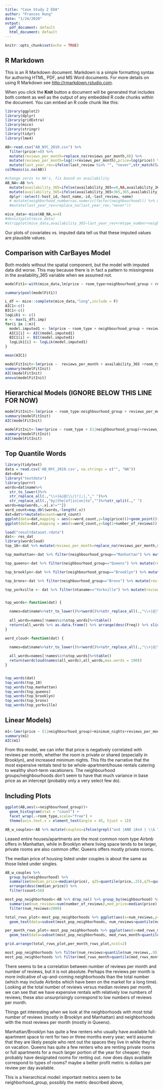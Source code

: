 ```yaml
---
title: "Case Study 2 EDA"
author: "Frances Hung"
date: "1/24/2020"
output:
  pdf_document: default
  html_document: default
---
```


```r
knitr::opts_chunk$set(echo = TRUE)
```

## R Markdown

This is an R Markdown document. Markdown is a simple formatting syntax for authoring HTML, PDF, and MS Word documents. For more details on using R Markdown see <http://rmarkdown.rstudio.com>.

When you click the **Knit** button a document will be generated that includes both content as well as the output of any embedded R code chunks within the document. You can embed an R code chunk like this:

```r
library(ggplot2)
library(dplyr)
library(gridExtra)
library(mice)
library(stringr)
library(tidyr)
library(lme4)
```



```r
AB<-read.csv("AB_NYC_2019.csv") %>% 
  filter(price!=0) %>%
  mutate(reviews_per_month=replace_na(reviews_per_month,0)) %>%
  mutate(reviews_per_month=log(1+reviews_per_month),price=log(price)) %>%
  mutate(last_year_rev=ifelse(last_review %in% "", "never",str_match(last_review,"201\\d")) %>% as.factor())
colMeans(is.na(AB))
```

```r
#change zeros to NA's, fix bound on availability
AB_NA<-AB %>% 
  mutate(availability_365=ifelse(availability_365==0,NA,availability_365)) %>%
  mutate(availability_365=ifelse(availability_365>365,365,availability_365)) %>%
  dplyr::select(-host_id,-host_name,-id,-last_review,-name) 
  # mutate(neighborhood_number=as.numeric(factor(neighbourhood))) %>% mutate(neighborhood_grp_number=as.numeric(factor(neighbourhood_group))) %>% mutate(rmtype_number=as.numeric(factor(room_type))) %>%
  #mutate(last_year_rev=replace_na(last_year_rev,"never")) 

```



```r
mice_data<-mice(AB_NA,m=4)
#densityplot(mice_data)
#stripplot(mice_data,availability_365~last_year_rev+rmtype_number+neighborhood_grp_number+neighborhood_number+price+reviews_per_month,pch=18,cex=1)
```
Our plots of covariates vs. imputed data tell us that these imputed values are plausible values.


## Comparison with CarBayes Model

Both models without the spatial component, but the model with imputed data did worse. This may because there is in fact a pattern to missingness in the availability_365 variable when we assumed not.

```r
modelFit1<-with(mice_data,lm(price ~ room_type+neighbourhood_group + reviews_per_month + availability_365 + minimum_nights))

summary(pool(modelFit1))

L_df <- mice::complete(mice_data,"long",include = F)
AIC1<-c()
BIC1<-c()
logLik1 <- c()
m <- max(L_df$.imp)
for(i in 1:m){
  model.imputed1 <- lm(price ~ room_type + neighbourhood_group + reviews_per_month + availability_365 + minimum_nights, data = L_df[which(L_df$.imp == m),])
  AIC1[i] <- AIC(model.imputed1)
  BIC1[i] <- BIC(model.imputed1)
  logLik1[i] <- logLik(model.imputed1)
}

mean(AIC1)

```

```r
modelFitInit<-lm(price ~  reviews_per_month + availability_365 +room_type+neighbourhood_group,data=AB)
summary(modelFitInit)
AIC(modelFitInit)
anova(modelFitInit)
```

## Hierarchical Models (IGNORE BELOW THIS LINE FOR NOW)

```r
modelFitInit<-lm(price ~ room_type:neighbourhood_group + reviews_per_month + availability_365 + minimum_nights,data=AB_NA)
summary(modelFitInit)
AIC(modelFitInit)
```

```r
modelFitInit<-lmer(price ~ room_type + (1|neighbourhood_group)+reviews_per_month + availability_365 + minimum_nights,data=AB_NA)
summary(modelFitInit)
AIC(modelFitInit)
```

## Top Quantile Words

```r
library(tidytext)
data = read.csv('AB_NYC_2019.csv', na.strings = c("", "NA"))
dat=data
library("textdata")
library(purrr)
words=dat$name%>%
  str_to_lower()%>%
  str_replace_all(.,"\\+|&|@|\\/|!|;|,"," ")%>%
  str_replace_all(.,"by|the|of|in|on|to","")%>%str_split(.," ")
words=map(words,~.x[.x!=""])
word_count=map_dbl(words,~length(.x))
dat=dat%>%mutate(wcount=word_count)
ggplot(data=dat,mapping = aes(x=word_count,y=log(price)))+geom_point()+geom_smooth()
ggplot(data=dat,mapping = aes(x=word_count,y=log(1+number_of_reviews)))+geom_point()+geom_smooth()
```

```r
load("resultdataset.rdata")
dat<- res_dat
library(wordcloud)
top_10<-dat %>% mutate(reviews_per_month=replace_na(reviews_per_month,0)) %>% filter(reviews_per_month>quantile(reviews_per_month,c(0.9)))

top_manhattan<-dat %>% filter(neighbourhood_group=="Manhattan") %>% mutate(reviews_per_month=replace_na(reviews_per_month,0)) %>% filter(reviews_per_month>quantile(reviews_per_month,c(0.75)))

top_queens<-dat %>% filter(neighbourhood_group=="Queens") %>% mutate(reviews_per_month=replace_na(reviews_per_month,0)) %>% filter(reviews_per_month>quantile(reviews_per_month,c(0.75)))

top_brooklyn<-dat %>% filter(neighbourhood_group=="Brooklyn") %>% mutate(reviews_per_month=replace_na(reviews_per_month,0)) %>% filter(reviews_per_month>quantile(reviews_per_month,c(0.75)))

top_bronx<-dat %>% filter(neighbourhood_group=="Bronx") %>% mutate(reviews_per_month=replace_na(reviews_per_month,0)) %>% filter(reviews_per_month>quantile(reviews_per_month,c(0.75)))

top_yorkville <- dat %>% filter(ntaname=="Yorkville") %>% mutate(reviews_per_month=replace_na(reviews_per_month,0)) %>% filter(reviews_per_month>quantile(reviews_per_month,c(0.7)))


top_words<-function(dat) {

  names=dat$name%>%str_to_lower()%>%word()%>%str_replace_all(.,"\\+|@|\\/|!|;|,|\\*|\\(|\\)|:|-|_|¡|\\.|\\'|‘|’|\\'|\"|“|”|^a$|^the$","")
  
  all_words=names[!names%in%stop_words]%>%table()
  return(all_words %>% as.data.frame() %>% arrange(desc(Freq)) %>% slice(1:100))
}

word_cloud<-function(dat) {

  names=dat$name%>%str_to_lower()%>%word()%>%str_replace_all(.,"\\+|@|\\/|!|;|,|\\*|\\(|\\)|:|-|_|¡|\\.|\\'|‘|’|\\'|\"|“|”|a|the","")
  
  all_words=names[!names%in%stop_words]%>%table()
  return(wordcloud(names(all_words),all_words,max.words = 100))
}


top_words(dat)
top_words(top_10)
top_words(top_manhattan)
top_words(top_queens)
top_words(top_brooklyn)
top_words(top_bronx)
top_words(top_yorkville)
```

## Linear Models)

```r
m1<-lmer(price ~ (1|neighbourhood_group)+minimum_nights+reviews_per_month+room_type*neighbourhood_group,data=AB,REML=TRUE)
summary(m1)
AIC(m1)
```

From this model, we can infer that price is negatively correlated with reviews per month, whether the room is private or shared (especially in Brooklyn), and increased minimum nights. This fits the narrative that the most expensive rentals tend to be whole-apartment/house rentals catering to wealthy short-term vacationers. The neighbourhood groups/neighbourhoods don't seem to have that much variance in base price as an intercept (probably only a very select few do).



## Including Plots


```r
ggplot(AB,aes(x=neighbourhood_group))+
  geom_histogram(stat = "count") + 
  facet_wrap(.~room_type,scale="free") +
  theme(axis.text.x = element_text(angle = 45, hjust = 1))

AB_w_couples<-AB %>% mutate(couples=ifelse(grepl("and |AND |And | \\& ",host_name),1,0))
```

Leased entire houses/apartments are the most common room type Airbnb offers in Manhattan, while in Brooklyn where living space tends to be larger, private rooms are also common offer. Queens offers mostly private rooms. 

The median price of housing listed under couples is about the same as those listed under singles.

```r
AB_w_couples %>% 
  group_by(neighbourhood) %>%
  summarise(median_price=median(price), q25=quantile(price,.25),q75=quantile(price,.75),count=n()) %>%
  arrange(desc(median_price)) %>%
  filter(count>50)

most_pop_neighborhoods<-AB %>% drop_na() %>% group_by(neighbourhood) %>%
  summarise(num_reviews=sum(number_of_reviews),med_price=median(price),med_rvws_month=median(reviews_per_month),district=neighbourhood_group[1],available=median(availability_365)) %>% 
  filter(num_reviews>2000)

total_rvws_plot<-most_pop_neighborhoods %>% ggplot(aes(x=num_reviews,y=med_price))+geom_point()+
  geom_text(data=subset(most_pop_neighborhoods, num_reviews>quantile(num_reviews,.9) | med_price>150),aes(num_reviews, med_price, label=neighbourhood))

per_month_rvws_plot<-most_pop_neighborhoods %>% ggplot(aes(x=med_rvws_month,y=med_price))+geom_point()+
  geom_text(data=subset(most_pop_neighborhoods, med_rvws_month>quantile(med_rvws_month,.9) | med_price>150),aes(med_rvws_month, med_price, label=neighbourhood))

grid.arrange(total_rvws_plot,per_month_rvws_plot,ncol=2)

most_pop_neighborhoods %>% filter(num_reviews>quantile(num_reviews,.9)) 
most_pop_neighborhoods %>% filter(med_rvws_month>quantile(med_rvws_month,.9))

```

There seems to be a correlation between number of reviews per month and number of reviews, but it is not absolute. Perhaps the reviews per month is more indicative of up-and-coming neighborhoods than the total number (which may include Airbnbs which have been on the market for a long time). Looking at the total number of reviews versus median reviews per month, we can see that we have expensive rentals with relatively low numbers of reviews; these also unsurprisingly correspond to low numbers of reviews per month. 

Things get interesting when we look at the neighborhoods with most total number of reviews (mostly in Brooklyn and Manhattan) and neighborhoods with the most reviews per month (mostly in Queens). 

Manhattan/Brooklyn has quite a few renters who usually have available full-apartment space to rent for two or three months every year; we'd assume that they are likely people who rent out the spaces they live in while they're on vacation. Queens has quite a few renters who are renting private rooms or full apartments for a much larger portion of the year for cheaper; they probably have designated rooms for renting out. 
now does days available correspond to types of rooms? 
maybe a better profit metric is dollars per review per day available.

This is a hierarchical model: important metrics seem to be neighborhood_group, possibly the metric described above,


